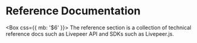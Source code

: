 
# Reference Documentation

<Box css={{ mb: '$6' }}>
  The reference section is a collection of technical reference docs such as
  Livepeer API and SDKs such as Livepeer.js.
</Box>
<Cards num={3}>
  <Card
    title="Livepeer.js Reference"
    description="Description..."
    icon="🧰"
    href="/reference/livepeer-js"
  />
  <Card
    title="Livepeer API Reference"
    description="Browse the full Livepeer API reference"
    icon="📜"
    href="/reference/api"
  />
  <Card
    title="Go Livepeer Reference"
    description="Description..."
    icon="📱"
    href="/reference/go-livepeer"
  />
  <Card
    title="Livepeer Subgraph"
    description="Description..."
    icon="🧑‍🚀"
    href="https://thegraph.com/hosted-service/subgraph/livepeer/arbitrum-one"
  />
  <Card
    title="Support Matrix"
    description="Description..."
    icon="📜"
    href="/reference/support-matrix"
  />
  <Card
    title="Example Applications"
    description="Description..."
    icon="📱"
    href="/reference/example-applications"
  />
</Cards>

